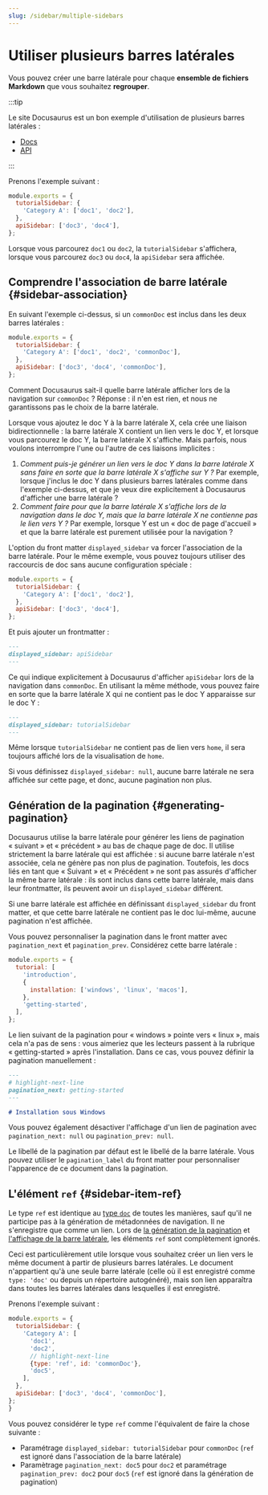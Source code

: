 ```yaml
---
slug: /sidebar/multiple-sidebars
---
```


# Utiliser plusieurs barres latérales

Vous pouvez créer une barre latérale pour chaque **ensemble de fichiers Markdown** que vous souhaitez **regrouper**.

:::tip

Le site Docusaurus est un bon exemple d'utilisation de plusieurs barres latérales :

- [Docs](../../../introduction.mdx)
- [API](../../../cli.mdx)

:::

Prenons l'exemple suivant :

```js title="sidebars.js"
module.exports = {
  tutorialSidebar: {
    'Category A': ['doc1', 'doc2'],
  },
  apiSidebar: ['doc3', 'doc4'],
};
```

Lorsque vous parcourez `doc1` ou `doc2`, la `tutorialSidebar` s'affichera, lorsque vous parcourez `doc3` ou `doc4`, la `apiSidebar` sera affichée.

## Comprendre l'association de barre latérale {#sidebar-association}

En suivant l'exemple ci-dessus, si un `commonDoc` est inclus dans les deux barres latérales :

```js title="sidebars.js"
module.exports = {
  tutorialSidebar: {
    'Category A': ['doc1', 'doc2', 'commonDoc'],
  },
  apiSidebar: ['doc3', 'doc4', 'commonDoc'],
};
```

Comment Docusaurus sait-il quelle barre latérale afficher lors de la navigation sur `commonDoc` ? Réponse : il n'en est rien, et nous ne garantissons pas le choix de la barre latérale.

Lorsque vous ajoutez le doc Y à la barre latérale X, cela crée une liaison bidirectionnelle : la barre latérale X contient un lien vers le doc Y, et lorsque vous parcourez le doc Y, la barre latérale X s'affiche. Mais parfois, nous voulons interrompre l'une ou l'autre de ces liaisons implicites :

1. _Comment puis-je générer un lien vers le doc Y dans la barre latérale X sans faire en sorte que la barre latérale X s'affiche sur Y ?_ Par exemple, lorsque j'inclus le doc Y dans plusieurs barres latérales comme dans l'exemple ci-dessus, et que je veux dire explicitement à Docusaurus d'afficher une barre latérale ?
2. _Comment faire pour que la barre latérale X s'affiche lors de la navigation dans le doc Y, mais que la barre latérale X ne contienne pas le lien vers Y ?_ Par exemple, lorsque Y est un « doc de page d'accueil » et que la barre latérale est purement utilisée pour la navigation ?

L'option du front matter `displayed_sidebar` va forcer l'association de la barre latérale. Pour le même exemple, vous pouvez toujours utiliser des raccourcis de doc sans aucune configuration spéciale :

```js title="sidebars.js"
module.exports = {
  tutorialSidebar: {
    'Category A': ['doc1', 'doc2'],
  },
  apiSidebar: ['doc3', 'doc4'],
};
```

Et puis ajouter un frontmatter :

```md title="commonDoc.md"
---
displayed_sidebar: apiSidebar
---
```

Ce qui indique explicitement à Docusaurus d'afficher `apiSidebar` lors de la navigation dans `commonDoc`. En utilisant la même méthode, vous pouvez faire en sorte que la barre latérale X qui ne contient pas le doc Y apparaisse sur le doc Y :

```md title="home.md"
---
displayed_sidebar: tutorialSidebar
---
```

Même lorsque `tutorialSidebar` ne contient pas de lien vers `home`, il sera toujours affiché lors de la visualisation de `home`.

Si vous définissez `displayed_sidebar: null`, aucune barre latérale ne sera affichée sur cette page, et donc, aucune pagination non plus.

## Génération de la pagination {#generating-pagination}

Docusaurus utilise la barre latérale pour générer les liens de pagination « suivant » et « précédent » au bas de chaque page de doc. Il utilise strictement la barre latérale qui est affichée : si aucune barre latérale n'est associée, cela ne génère pas non plus de pagination. Toutefois, les docs liés en tant que « Suivant » et « Précédent » ne sont pas assurés d'afficher la même barre latérale : ils sont inclus dans cette barre latérale, mais dans leur frontmatter, ils peuvent avoir un `displayed_sidebar` différent.

Si une barre latérale est affichée en définissant `displayed_sidebar` du front matter, et que cette barre latérale ne contient pas le doc lui-même, aucune pagination n'est affichée.

Vous pouvez personnaliser la pagination dans le front matter avec `pagination_next` et `pagination_prev`. Considérez cette barre latérale :

```js title="sidebars.js"
module.exports = {
  tutorial: [
    'introduction',
    {
      installation: ['windows', 'linux', 'macos'],
    },
    'getting-started',
  ],
};
```

Le lien suivant de la pagination pour « windows » pointe vers « linux », mais cela n'a pas de sens : vous aimeriez que les lecteurs passent à la rubrique « getting-started » après l'installation. Dans ce cas, vous pouvez définir la pagination manuellement :

```md title="windows.md"
---
# highlight-next-line
pagination_next: getting-started
---

# Installation sous Windows
```

Vous pouvez également désactiver l'affichage d'un lien de pagination avec `pagination_next: null` ou `pagination_prev: null`.

Le libellé de la pagination par défaut est le libellé de la barre latérale. Vous pouvez utiliser le `pagination_label` du front matter pour personnaliser l'apparence de ce document dans la pagination.

## L'élément `ref` {#sidebar-item-ref}

Le type `ref` est identique au [type `doc`](./items.mdx#sidebar-item-doc) de toutes les manières, sauf qu'il ne participe pas à la génération de métadonnées de navigation. Il ne s'enregistre que comme un lien. Lors de [la génération de la pagination](#generating-pagination) et [l'affichage de la barre latérale](#sidebar-association), les éléments `ref` sont complètement ignorés.

Ceci est particulièrement utile lorsque vous souhaitez créer un lien vers le même document à partir de plusieurs barres latérales. Le document n'appartient qu'à une seule barre latérale (celle où il est enregistré comme `type: 'doc'` ou depuis un répertoire autogénéré), mais son lien apparaîtra dans toutes les barres latérales dans lesquelles il est enregistré.

Prenons l'exemple suivant :

```js title="sidebars.js"
module.exports = {
  tutorialSidebar: {
    'Category A': [
      'doc1',
      'doc2',
      // highlight-next-line
      {type: 'ref', id: 'commonDoc'},
      'doc5',
    ],
  },
  apiSidebar: ['doc3', 'doc4', 'commonDoc'],
};
}
```

Vous pouvez considérer le type `ref` comme l'équivalent de faire la chose suivante :

- Paramétrage `displayed_sidebar: tutorialSidebar` pour `commonDoc` (`ref` est ignoré dans l'association de la barre latérale)
- Paramètrage `pagination_next: doc5` pour `doc2` et paramétrage `pagination_prev: doc2` pour `doc5` (`ref` est ignoré dans la génération de pagination)
